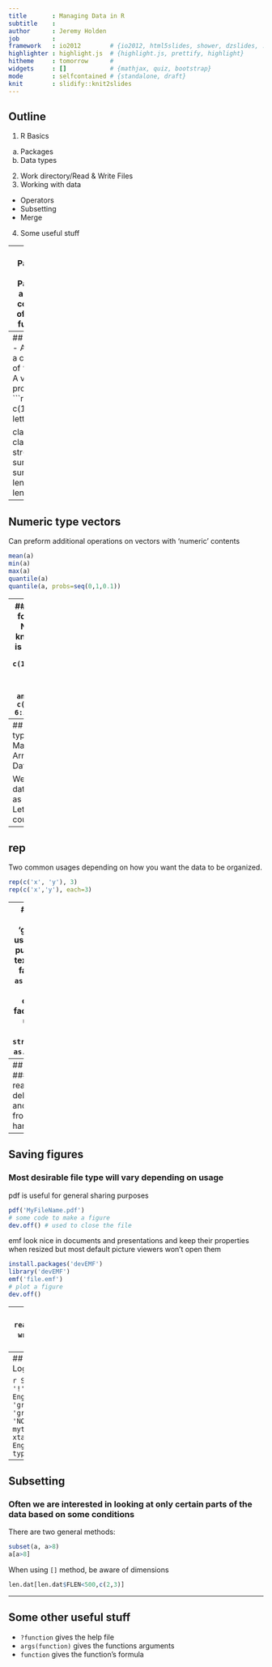 ```yaml
---
title       : Managing Data in R 
subtitle    : 
author      : Jeremy Holden
job         : 
framework   : io2012        # {io2012, html5slides, shower, dzslides, ...}
highlighter : highlight.js  # {highlight.js, prettify, highlight}
hitheme     : tomorrow      # 
widgets     : []            # {mathjax, quiz, bootstrap}
mode        : selfcontained # {standalone, draft}
knit        : slidify::knit2slides
---
```


## Outline
1. R Basics
  a. Packages
  b. Data types
2. Work directory/Read & Write Files
3. Working with data
  - Operators
  - Subsetting
  - Merge
4. Some useful stuff


---
## Packages
### Packages are just a collection of custom functions
```r
install.packages('ggplot2')
library(ggplot2) # or require()
```
If the package has already been installed you can call a function without loading the library like this:
```r
devEMF::emf('myfile.emf')
foreign::read.dbf('myfile.dbf')
```

---
## Vectors
- A vector is a collection of 'things'
- A vector has properties
```r
a<-c(1:10)
b<-letters[1:10]

class(a); class(b)
str(a); str(b)
summary(a) 
summary(b)
length(a); length(b)
```

---
## Numeric type vectors
Can preform additional operations on vectors with 'numeric' contents
```r
mean(a)
min(a)
max(a)
quantile(a)
quantile(a, probs=seq(0,1,0.1))
```

---
## Watch out for NAs
### NA are not known, NULL is not there.
```r
c<-c(1:5,NA,6:10)
mean(c)
mean(c, na.rm=T)
anyNA(c)
d<-c(1:5, NULL, 6:10)
mean(d)
```

---
## Other data types
### - Matrix
### - Array
### - Dataframe


We'll focus on data organized as dataframes. Let's look at a couple...

---
## rep
Two common usages depending on how you want the data to be organized.
```r
rep(c('x', 'y'), 3)
rep(c('x','y'), each=3)
```

---
## Factors
### Factors are 'groups' that are used for analytical purposes
Convert text or numbers to factors by using `as.factor`
`read.csv` defualt is to convert text to factors, overide by using optional command `stringsAsFactors=F`; `as.is` or `colClasses`

Useful as categorical variable analysis like `table`

Use `levels(mydf$myfactor)` to recall all factor levels

---
## Accessing files
### It's possible to read, create and delete files, folders and figures directly from R
Here's some handy ones
```r
dir()
getwd()
setwd()
read.csv()
file.exists()
```

---
## Saving figures
### Most desirable file type will vary depending on usage 
pdf is useful for general sharing purposes
```r
pdf('MyFileName.pdf')
# some code to make a figure
dev.off() # used to close the file
```

emf look nice in documents and presentations and keep their properties when resized but most default picture viewers won't open them
```r
install.packages('devEMF')
library('devEMF')
emf('file.emf')
# plot a figure
dev.off()
```

---
## Saving text
### Just like `read.csv` is used to read a csv file, `write.csv` is used to write a new csv

```r
write.csv(a, 'StatsClass/a.csv', row.names=F)
```

---
## Operators
### Subsetting and Logicals (T/F) require `Operators`

```r
Symbol=c('==', '>,<', '>=,<=', '!', '!=', '&', '|')
English=c('exactly equal', 'greater/less than', 'greater/less than or equal to', 'NOT', 'NOT equal', 'AND', 'OR')
mytable<-xtable::xtable(data.frame(Symbol, English))
print(mytable, type='html')
```

---
## Subsetting
### Often we are interested in looking at only certain parts of the data based on some conditions
There are two general methods:
```r
subset(a, a>8)
a[a>8]
```
When using `[]` method, be aware of dimensions
```r
len.dat[len.dat$FLEN<500,c(2,3)]
```

---
## Some other useful stuff
- `?function` gives the help file 
- `args(function)` gives the functions arguments 
- `function` gives the function's formula 

